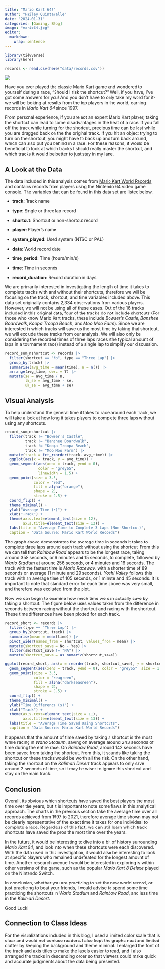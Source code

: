 ```yaml
---
title: "Mario Kart 64!"
author: "Hailey Quintavalle"
date: "2024-01-31"
categories: [Gaming, Blog]
image: "mario64.jpg"
editor: 
  markdown: 
    wrap: sentence
---
```


```r
library(tidyverse)
library(here)
```

```r
records <- read.csv(here("data/records.csv"))
```

![](mario.jpg)

Have you ever played the classic Mario Kart game and wondered to yourself during a race, "Should I risk the shortcut?" Well, if you have, I've got some answers for you! And you don't have to only take my word for it- we will be looking at results from the top players in the world, earning records in *Mario Kart 64* since 1997.

From personal experience, if you are not an expert Mario Kart player, taking the shortcut can lead to some disadvantages in the heat of a race. If you fall off the track while turning for the shortcut, precious time can be lost while you are dragged back on the the original track. If you hit an object trying to turn on the shortcut, you might have to back up and turn back around, which can also put you behind in a race. For these reasons, it would be beneficial to look at which tracks I should really master the shortcut, and which tracks it would be better to just stay in my lane. 

## A Look at the Data

The data included in this analysis comes from [Mario Kart World Records](https://mkwrs.com/) and contains records from players using the Nintendo 64 video game console. The variables that can be found in this data set are listed below. 

- **track**: Track name

- **type**: Single or three lap record

- **shortcut**: Shortcut or non-shortcut record

- **player**: Player's name

- **system_played**: Used system (NTSC or PAL)

- **data**: World record date

- **time_period**: Time (hours/min/s)

- **time**: Time in seconds

- **record_duration**: Record duration in days

We are primarily interested in investigating the length of time it takes to complete tracks with and without their shortcuts, therefore we will be focusing on the track, shortcut, and time variables included above. This data set originally contains 2,334 observations from various players. However, we will not be using all of these cases. Out of the 16 tracks included in this original data, four of the tracks do not include shortcuts (For those who know Mario Kart tracks, these include *Bowser's Castle*, *Banshee Boardwalk*, *Koopa Troopa Beach*, and *Moo Moo Farm*). Since we are interested in which tracks will save us the most time by taking that shortcut, we will exclude these tracks from our analysis. We will also only be considering the recorded times of three laps races (the typical amount of laps in a tournament race) instead of a single lap to simplify our discussion. 

```r
record_sum_nshortcut <- records |>
  filter(shortcut == "No", type == "Three Lap") |>
  group_by(track) |>
  summarise(avg_time = mean(time), n = n()) |>
  arrange(avg_time, desc = T) |>
  mutate(se = avg_time / n, 
         lb_se = avg_time - se,
         ub_se = avg_time + se)
```

## Visual Analysis

To help understand the general time it takes to race around each track, we will take a look at how long it takes players to complete three laps without using any shortcuts. 

```r
record_sum_nshortcut |>
  filter(track != "Bowser's Castle", 
         track != "Banshee Boardwalk", 
         track != "Koopa Troopa Beach", 
         track != "Moo Moo Farm") |>
  mutate(track = fct_reorder(track, avg_time)) |>
  ggplot(aes(x = track, y = avg_time)) +
  geom_segment(aes(xend = track, yend = 0), 
               color = "grey65", 
               linewidth = 1.5) +
  geom_point(size = 3.5, 
             color = "red", 
             fill = alpha("orange"), 
             shape = 21, 
             stroke = 1.5) +
  coord_flip() +
  theme_minimal() +
  ylab("Average Time (s)") +
  xlab("Track") +
  theme(axis.text=element_text(size = 12),
        axis.title=element_text(size = 13)) +
  labs(title = "Average Time to Complete 3 Laps (Non-Shortcut)",
  caption = "Data Source: Mario Kart World Records")
```

The graph above demonstrates the average time in seconds it takes to complete three laps around each track without using the shortcut. From this we can tell that *Rainbow Road* appears to be the longest race, taking around 358 seconds, or 6 minutes and 15 seconds, to complete, followed by *Wario Stadium* at around 256 seconds, or 4 minutes and 16 seconds. The track with the fastest time is *Mario Raceway*, with a shorter time of 89 seconds on average (1 minute and 29 seconds). *Yoshi Valley* follows this track with an average time of 105 seconds, or 1 minute and 45 seconds. It is important to note that standard error for each time above was very small, and therefore was excluded from the plot. 

Now we can begin to examine how much time we can actually save by taking a shortcut. The figure below uses values taken from the difference in seconds between racing without the shortcut and racing with the shortcut. These time differences have been plotted for each track.

```r
record_short <- records |>
  filter(type == "Three Lap") |>
  group_by(shortcut, track) |>
  summarise(mean = mean(time)) |>
  pivot_wider(names_from = shortcut, values_from = mean) |>
  mutate(shortcut_save = No - Yes) |>
  filter(shortcut_save != "NA") |>
  mutate(shortcut_save = as.numeric(shortcut_save)) 

ggplot(record_short, aes(x = reorder(track, shortcut_save), y = shortcut_save)) +
  geom_segment(aes(xend = track, yend = 0), color = "grey65", size = 1.5) +
  geom_point(size = 3.5, 
             color = "seagreen", 
             fill = alpha("darkseagreen"), 
             shape = 21, 
             stroke = 1.5) +
  coord_flip() +
  theme_minimal() +
  ylab("Time Difference (s)") +
  xlab("Track") +
  theme(axis.text=element_text(size = 11),
        axis.title=element_text(size = 13)) +
  labs(title = "Average Time Saved Using Shortcuts",
  caption = "Data Source: Mario Kart World Records")
```

It appears that the amount of time saved by taking a shortcut is the most while racing in *Wario Stadium*, saving on average around 243 seconds of time during the entire race. On *Rainbow Road*, around 142 seconds have been saved from taking the shortcut. From this, it sounds like taking the shortcut on these tracks would be worth all the risk. On the other hand, taking the shortcut on the *Kalimari Desert* track appears to only save around 2 seconds of time, so it may be wiser to ignore this shortcut and stay on the main track. 


## Conclusion

Overall, its obvious which shortcuts have saved the best players the most time over the years, but it is important to note some flaws in this analytical approach. The charts in the previous section take the average time over all records achieved from 1997 to 2021, therefore average time shown may not be clearly representative of the exact time it takes for one individual to complete a race. Regardless of this fact, we can still learn which track shortcuts have saved the pros the most time over the years. 

In the future, it would be interesting to dive into a bit of history surrounding *Mario Kart 64*, and look into when these shortcuts were each discovered. With the data used in this investigation, it would also be interesting to look at specific players who remained undefeated for the longest amount of time. Another research avenue I would be interested in exploring is within other versions of the game, such as the popular *Mario Kart 8 Deluxe* played on the Nintendo Switch.

In conclusion, whether you are practicing to set the new world record, or just practicing to beat your friends, I would advise to spend some time practicing the shortcuts in *Wario Stadium* and *Rainbow Road*, and less time in  the *Kalimari Desert*. 

Good Luck!

## Connection to Class Ideas

For the visualizations included in this blog, I used a limited color scale that is clear and would not confuse readers. I also kept the graphs neat and limited clutter by keeping the background and theme minimal. I enlarged the font of the track and axis titles to make the labels easier to read, and I also arranged the tracks in descending order so that viewers could make quick and accurate judgments about the data being presented. 


